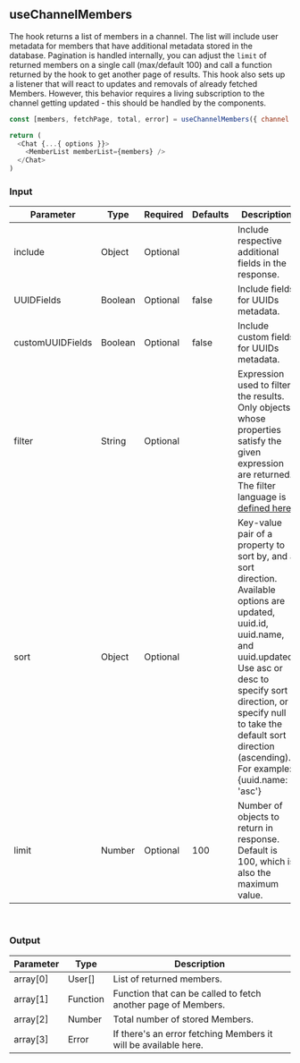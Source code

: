 
<Meta title="Custom Hooks/useChannelMembers" />

## useChannelMembers

The hook returns a list of members in a channel. The list will include user metadata for members that have additional metadata stored in the database.
Pagination is handled internally, you can adjust the `limit` of returned members on a single call (max/default 100) and call a function returned by the hook to get another page of results.
This hook also sets up a listener that will react to updates and removals of already fetched Members.
However, this behavior requires a living subscription to the channel getting updated - this should be handled by the components.

```js
const [members, fetchPage, total, error] = useChannelMembers({ channel: 'channel' });

return (
  <Chat {...{ options }}>
    <MemberList memberList={members} />
  </Chat>
)
```

### Input

| Parameter |	Type |	Required | Defaults |	Description |
| --- | --- | --- | --- | --- |
| include |	Object |	Optional | | Include respective additional fields in the response. |
| UUIDFields | Boolean | Optional | false	| Include fields for UUIDs metadata. |
| customUUIDFields | Boolean | Optional | false	| Include custom fields for UUIDs metadata. |
| filter | String | Optional | | Expression used to filter the results. Only objects whose properties satisfy the given expression are returned. The filter language is [defined here](https://www.pubnub.com/docs/sdks/javascript/api-reference/objects#objects-filtering-language-definition). |
| sort | Object	| Optional | | Key-value pair of a property to sort by, and a sort direction. Available options are updated, uuid.id, uuid.name, and uuid.updated. Use asc or desc to specify sort direction, or specify null to take the default sort direction (ascending). For example: {uuid.name: 'asc'} |
| limit |	Number | Optional | 100 |	Number of objects to return in response. Default is 100, which is also the maximum value. |

<br/>

### Output

| Parameter | Type | Description |
| --- | --- | --- |
| array[0] | User[] | List of returned members. |
| array[1] | Function | Function that can be called to fetch another page of Members. |
| array[2] | Number | Total number of stored Members. |
| array[3] | Error | If there's an error fetching Members it will be available here. |